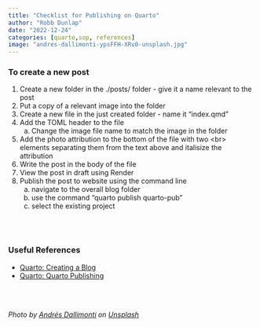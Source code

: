 ```yaml
---
title: "Checklist for Publishing on Quarto"
author: "Robb Dunlap"
date: "2022-12-24"
categories: [quarto,sop, references]
image: "andres-dallimonti-ypsFFH-XRv0-unsplash.jpg"
---
```


### To create a new post
1. Create a new folder in the ./posts/ folder - give it a name relevant to the post
2. Put a copy of a relevant image into the folder
3. Create a new file in the just created folder - name it "index.qmd"
4. Add the TOML header to the file
    a. Change the image file name to match the image in the folder
5. Add the photo attribution to the bottom of the file with two \<br> elements separating them from the text above and italisize the attribution
6. Write the post in the body of the file
7. View the post in draft using Render
8. Publish the post to website using the command line
    a. navigate to the overall blog folder
    b. use the command "quarto publish quarto-pub"
    c. select the existing project

<br><br>

### Useful References
- [Quarto: Creating a Blog](https://quarto.org/docs/websites/website-blog.html)
- [Quarto: Quarto Publishing](https://quarto.org/docs/publishing/quarto-pub.html)

<br><br>

*Photo by <a href="https://unsplash.com/fr/@dallimonti?utm_source=unsplash&utm_medium=referral&utm_content=creditCopyText">Andrés Dallimonti</a> on <a href="https://unsplash.com/photos/ypsFFH-XRv0?utm_source=unsplash&utm_medium=referral&utm_content=creditCopyText">Unsplash</a>
  *